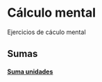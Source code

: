 # Cálculo mental

Ejercicios de cáculo mental

## Sumas

#### [Suma unidades](/calculo-mental/suma-unidades)
